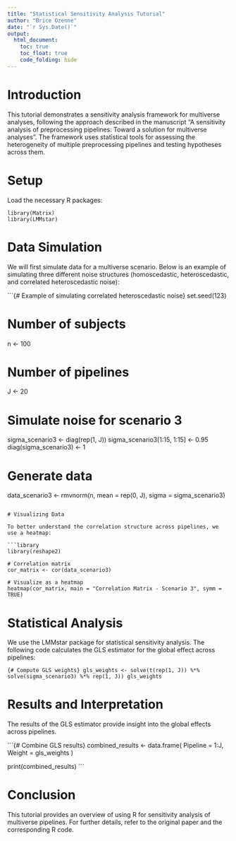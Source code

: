 ```yaml
---
title: "Statistical Sensitivity Analysis Tutorial"
author: "Brice Ozenne"
date: "`r Sys.Date()`"
output:
  html_document:
    toc: true
    toc_float: true
    code_folding: hide
---
```


# Introduction

This tutorial demonstrates a sensitivity analysis framework for multiverse analyses, following the approach described in the manuscript "A sensitivity analysis of preprocessing pipelines: Toward a solution for multiverse analyses". The framework uses statistical tools for assessing the heterogeneity of multiple preprocessing pipelines and testing hypotheses across them.

# Setup

Load the necessary R packages:

```{library(mvtnorm)}
library(Matrix)
library(LMMstar)
```

# Data Simulation

We will first simulate data for a multiverse scenario. Below is an example of simulating three different noise structures (homoscedastic, heteroscedastic, and correlated heteroscedastic noise):

```{# Example of simulating correlated heteroscedastic noise}
set.seed(123)

# Number of subjects
n <- 100 

# Number of pipelines
J <- 20 

# Simulate noise for scenario 3
sigma_scenario3 <- diag(rep(1, J)) 
sigma_scenario3[1:15, 1:15] <- 0.95
diag(sigma_scenario3) <- 1

# Generate data
data_scenario3 <- rmvnorm(n, mean = rep(0, J), sigma = sigma_scenario3)
```

# Visualizing Data

To better understand the correlation structure across pipelines, we use a heatmap:

```{library(ggplot2)}
library(reshape2)

# Correlation matrix
cor_matrix <- cor(data_scenario3)

# Visualize as a heatmap
heatmap(cor_matrix, main = "Correlation Matrix - Scenario 3", symm = TRUE)
```

# Statistical Analysis

We use the LMMstar package for statistical sensitivity analysis. The following code calculates the GLS estimator for the global effect across pipelines:

```{# Compute GLS weights}
gls_weights <- solve(t(rep(1, J)) %*% solve(sigma_scenario3) %*% rep(1, J))
gls_weights
```

# Results and Interpretation

The results of the GLS estimator provide insight into the global effects across pipelines.

```{# Combine GLS results}
combined_results <- data.frame(
  Pipeline = 1:J,
  Weight = gls_weights
)

print(combined_results)
```

# Conclusion

This tutorial provides an overview of using R for sensitivity analysis of multiverse pipelines. For further details, refer to the original paper and the corresponding R code.
